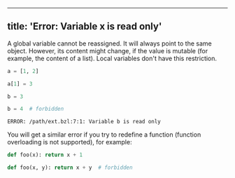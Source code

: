 
---
title: 'Error: Variable x is read only'
---



A global variable cannot be reassigned. It will always point to the same object.
However, its content might change, if the value is mutable (for example, the
content of a list). Local variables don't have this restriction.

```python
a = [1, 2]

a[1] = 3

b = 3

b = 4  # forbidden
```

`ERROR: /path/ext.bzl:7:1: Variable b is read only`

You will get a similar error if you try to redefine a function (function
overloading is not supported), for example:

```python
def foo(x): return x + 1

def foo(x, y): return x + y  # forbidden
```
